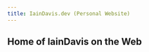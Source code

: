 ```yaml
---
title: IainDavis.dev (Personal Website)
---
```



## Home of IainDavis on the Web

<ProjectSummary/>
<ProjectLinks/>
<TechUsed/>
<br/>
<br/>
<DocCardList/>


[website]: https://iaindavis.dev "IainDavis.dev Developer Showcase website"
